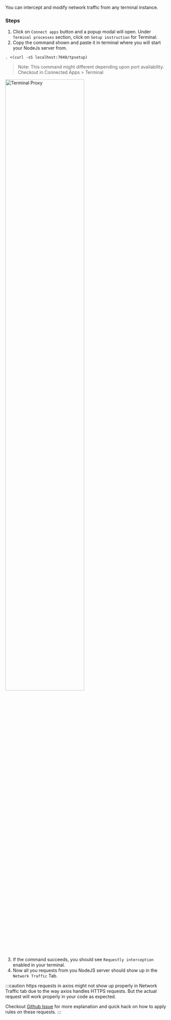 You can intercept and modify network traffic from any terminal instance.

### Steps

1. Click on `Connect apps` button and a popup modal will open. Under `Terminal processes` section, click on `Setup instruction` for Terminal.
2. Copy the command shown and paste it in terminal where you will start your NodeJs server from.

```
. <(curl -sS localhost:7040/tpsetup)
```

> Note: This command might different depending upon port availability. Checkout in Connected Apps > Terminal

<img src="/img/docs/terminal-proxy.png" alt="Terminal Proxy" width="70%" />

3. If the command succeeds, you should see `Requestly interception` enabled in your terminal.
4. Now all you requests from you NodeJS server should show up in the `Network Traffic` Tab.

:::caution
https requests in axios might not show up properly in Network Traffic tab due to the way axios handles HTTPS requests. But the actual request will work properly in your code as expected.

Checkout [Github Issue](https://github.com/requestly/requestly/issues/301) for more explanation and quick hack on how to apply rules on these requests.
:::
